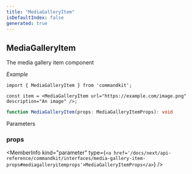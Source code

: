 ```yaml
---
title: "MediaGalleryItem"
isDefaultIndex: false
generated: true
---
```



<!-- This file was generated from the CommandKit source. Do not modify. Instead, re-run the "docgen" script -->


## MediaGalleryItem

<GenerationInfo sourceFile="packages/commandkit/src/components/v2/media-gallery.ts" sourceLine="59" packageName="commandkit" />

The media gallery item component



*Example*

```tsx
import { MediaGalleryItem } from 'commandkit';

const item = <MediaGalleryItem url="https://example.com/image.png" description="An image" />;
```

```ts title="Signature"
function MediaGalleryItem(props: MediaGalleryItemProps): void
```
Parameters

### props

<MemberInfo kind="parameter" type={`<a href='/docs/next/api-reference/commandkit/interfaces/media-gallery-item-props#mediagalleryitemprops'>MediaGalleryItemProps</a>`} />

